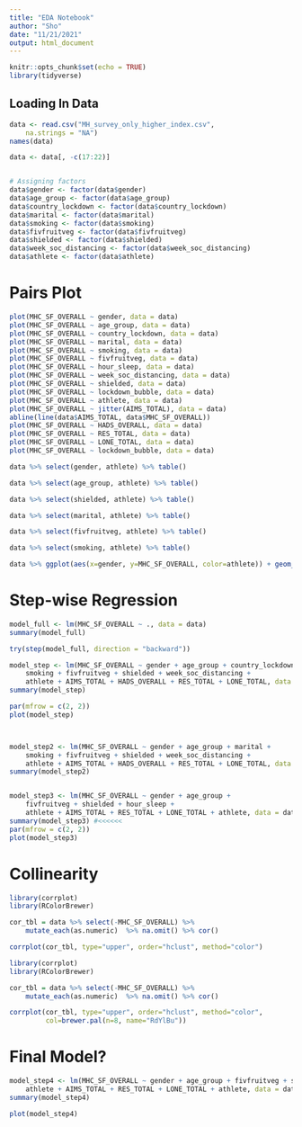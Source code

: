 ```yaml
---
title: "EDA Notebook"
author: "Sho"
date: "11/21/2021"
output: html_document
---
```


```r
knitr::opts_chunk$set(echo = TRUE)
library(tidyverse)
```

## Loading In Data

```r
data <- read.csv("MH_survey_only_higher_index.csv",
    na.strings = "NA")
names(data)

data <- data[, -c(17:22)]


# Assigning factors 
data$gender <- factor(data$gender)
data$age_group <- factor(data$age_group)
data$country_lockdown <- factor(data$country_lockdown)
data$marital <- factor(data$marital)
data$smoking <- factor(data$smoking)
data$fivfruitveg <- factor(data$fivfruitveg)
data$shielded <- factor(data$shielded)
data$week_soc_distancing <- factor(data$week_soc_distancing)
data$athlete <- factor(data$athlete)
```

# Pairs Plot

```r
plot(MHC_SF_OVERALL ~ gender, data = data)
plot(MHC_SF_OVERALL ~ age_group, data = data)
plot(MHC_SF_OVERALL ~ country_lockdown, data = data)
plot(MHC_SF_OVERALL ~ marital, data = data)
plot(MHC_SF_OVERALL ~ smoking, data = data)
plot(MHC_SF_OVERALL ~ fivfruitveg, data = data)
plot(MHC_SF_OVERALL ~ hour_sleep, data = data)
plot(MHC_SF_OVERALL ~ week_soc_distancing, data = data)
plot(MHC_SF_OVERALL ~ shielded, data = data)
plot(MHC_SF_OVERALL ~ lockdown_bubble, data = data)
plot(MHC_SF_OVERALL ~ athlete, data = data)
plot(MHC_SF_OVERALL ~ jitter(AIMS_TOTAL), data = data)
abline(line(data$AIMS_TOTAL, data$MHC_SF_OVERALL))
plot(MHC_SF_OVERALL ~ HADS_OVERALL, data = data)
plot(MHC_SF_OVERALL ~ RES_TOTAL, data = data)
plot(MHC_SF_OVERALL ~ LONE_TOTAL, data = data)
plot(MHC_SF_OVERALL ~ lockdown_bubble, data = data)
```


```r
data %>% select(gender, athlete) %>% table()
```


```r
data %>% select(age_group, athlete) %>% table()
```


```r
data %>% select(shielded, athlete) %>% table()
```


```r
data %>% select(marital, athlete) %>% table()
```


```r
data %>% select(fivfruitveg, athlete) %>% table()
```

```r
data %>% select(smoking, athlete) %>% table()
```


```r
data %>% ggplot(aes(x=gender, y=MHC_SF_OVERALL, color=athlete)) + geom_boxplot()
```



# Step-wise Regression 

```r
model_full <- lm(MHC_SF_OVERALL ~ ., data = data)
summary(model_full)

try(step(model_full, direction = "backward"))

model_step <- lm(MHC_SF_OVERALL ~ gender + age_group + country_lockdown + marital +
    smoking + fivfruitveg + shielded + week_soc_distancing +
    athlete + AIMS_TOTAL + HADS_OVERALL + RES_TOTAL + LONE_TOTAL, data = data)
summary(model_step)

par(mfrow = c(2, 2))
plot(model_step)



model_step2 <- lm(MHC_SF_OVERALL ~ gender + age_group + marital +
    smoking + fivfruitveg + shielded + week_soc_distancing +
    athlete + AIMS_TOTAL + HADS_OVERALL + RES_TOTAL + LONE_TOTAL, data = data)
summary(model_step2)


model_step3 <- lm(MHC_SF_OVERALL ~ gender + age_group + 
    fivfruitveg + shielded + hour_sleep +
    athlete + AIMS_TOTAL + RES_TOTAL + LONE_TOTAL + athlete, data = data) #HADS_OVERALL
summary(model_step3) #<<<<<<
par(mfrow = c(2, 2))
plot(model_step3)
```
# Collinearity 

```r
library(corrplot)
library(RColorBrewer)

cor_tbl = data %>% select(-MHC_SF_OVERALL) %>%  
    mutate_each(as.numeric)  %>% na.omit() %>% cor()

corrplot(cor_tbl, type="upper", order="hclust", method="color")
```

```r
library(corrplot)
library(RColorBrewer)

cor_tbl = data %>% select(-MHC_SF_OVERALL) %>%  
    mutate_each(as.numeric)  %>% na.omit() %>% cor()

corrplot(cor_tbl, type="upper", order="hclust", method="color",
         col=brewer.pal(n=8, name="RdYlBu"))
```


# Final Model?

```r
model_step4 <- lm(MHC_SF_OVERALL ~ gender + age_group + fivfruitveg + shielded  +
    athlete + AIMS_TOTAL + RES_TOTAL + LONE_TOTAL + athlete, data = data)
summary(model_step4)
```


```r
plot(model_step4)
```
